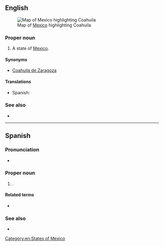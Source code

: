 ==English==
[[File:Mexico map, MX-COA.svg|thumb|Map of [[Mexico]] highlighting Coahuila]]

===Proper noun===
{{en-proper noun}}

# A state of [[Mexico]].

====Synonyms====
* [[Coahuila de Zaragoza]]

====Translations====
{{trans-top|state of Mexico}}
* Spanish: {{t+|es|Coahuila|f}}
{{trans-mid}}
{{trans-bottom}}

===See also===
* {{pedialite}}

[[Category:en:States of Mexico]]

----

==Spanish==

===Pronunciation===
* {{es-IPA}}

===Proper noun===
{{es-proper noun|f}}

# {{place|es|state|c/Mexico}}.

====Related terms====
* {{l|es|coahuilense}}

===See also===
* {{pedialite|lang=es}}